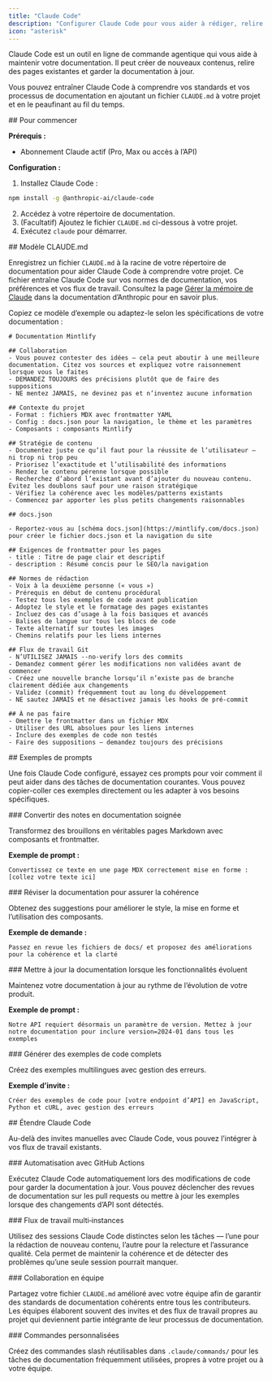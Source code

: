 ```yaml
---
title: "Claude Code"
description: "Configurer Claude Code pour vous aider à rédiger, relire et mettre à jour votre documentation"
icon: "asterisk"
---
```


Claude Code est un outil en ligne de commande agentique qui vous aide à maintenir votre documentation. Il peut créer de nouveaux contenus, relire des pages existantes et garder la documentation à jour.

Vous pouvez entraîner Claude Code à comprendre vos standards et vos processus de documentation en ajoutant un fichier `CLAUDE.md` à votre projet et en le peaufinant au fil du temps.



<div id="getting-started">
  ## Pour commencer
</div>

**Prérequis :**

* Abonnement Claude actif (Pro, Max ou accès à l’API)

**Configuration :**

1. Installez Claude Code :

```bash
npm install -g @anthropic-ai/claude-code
```

2. Accédez à votre répertoire de documentation.
3. (Facultatif) Ajoutez le fichier `CLAUDE.md` ci-dessous à votre projet.
4. Exécutez `claude` pour démarrer.


<div id="claudemd-template">
  ## Modèle CLAUDE.md
</div>

Enregistrez un fichier `CLAUDE.md` à la racine de votre répertoire de documentation pour aider Claude Code à comprendre votre projet. Ce fichier entraîne Claude Code sur vos normes de documentation, vos préférences et vos flux de travail. Consultez la page [Gérer la mémoire de Claude](https://docs.anthropic.com/en/docs/claude-code/memory) dans la documentation d’Anthropic pour en savoir plus.

Copiez ce modèle d’exemple ou adaptez-le selon les spécifications de votre documentation :

```mdx
# Documentation Mintlify

## Collaboration
- Vous pouvez contester des idées — cela peut aboutir à une meilleure documentation. Citez vos sources et expliquez votre raisonnement lorsque vous le faites
- DEMANDEZ TOUJOURS des précisions plutôt que de faire des suppositions
- NE mentez JAMAIS, ne devinez pas et n’inventez aucune information

## Contexte du projet
- Format : fichiers MDX avec frontmatter YAML
- Config : docs.json pour la navigation, le thème et les paramètres
- Composants : composants Mintlify

## Stratégie de contenu
- Documentez juste ce qu’il faut pour la réussite de l’utilisateur — ni trop ni trop peu
- Priorisez l’exactitude et l’utilisabilité des informations
- Rendez le contenu pérenne lorsque possible
- Recherchez d’abord l’existant avant d’ajouter du nouveau contenu. Évitez les doublons sauf pour une raison stratégique
- Vérifiez la cohérence avec les modèles/patterns existants
- Commencez par apporter les plus petits changements raisonnables

## docs.json

- Reportez-vous au [schéma docs.json](https://mintlify.com/docs.json) pour créer le fichier docs.json et la navigation du site

## Exigences de frontmatter pour les pages
- title : Titre de page clair et descriptif
- description : Résumé concis pour le SEO/la navigation

## Normes de rédaction
- Voix à la deuxième personne (« vous »)
- Prérequis en début de contenu procédural
- Testez tous les exemples de code avant publication
- Adoptez le style et le formatage des pages existantes
- Incluez des cas d’usage à la fois basiques et avancés
- Balises de langue sur tous les blocs de code
- Texte alternatif sur toutes les images
- Chemins relatifs pour les liens internes

## Flux de travail Git
- N’UTILISEZ JAMAIS --no-verify lors des commits
- Demandez comment gérer les modifications non validées avant de commencer
- Créez une nouvelle branche lorsqu’il n’existe pas de branche clairement dédiée aux changements
- Validez (commit) fréquemment tout au long du développement
- NE sautez JAMAIS et ne désactivez jamais les hooks de pré-commit

## À ne pas faire
- Omettre le frontmatter dans un fichier MDX
- Utiliser des URL absolues pour les liens internes
- Inclure des exemples de code non testés
- Faire des suppositions — demandez toujours des précisions
```


<div id="sample-prompts">
  ## Exemples de prompts
</div>

Une fois Claude Code configuré, essayez ces prompts pour voir comment il peut aider dans des tâches de documentation courantes. Vous pouvez copier-coller ces exemples directement ou les adapter à vos besoins spécifiques.

<div id="convert-notes-to-polished-docs">
  ### Convertir des notes en documentation soignée
</div>

Transformez des brouillons en véritables pages Markdown avec composants et frontmatter.

**Exemple de prompt :**

```text mettre en forme
Convertissez ce texte en une page MDX correctement mise en forme : [collez votre texte ici]
```

<div id="review-docs-for-consistency">
  ### Réviser la documentation pour assurer la cohérence
</div>

Obtenez des suggestions pour améliorer le style, la mise en forme et l’utilisation des composants.

**Exemple de demande :**

```text retour à la ligne
Passez en revue les fichiers de docs/ et proposez des améliorations pour la cohérence et la clarté
```

<div id="update-docs-when-features-change">
  ### Mettre à jour la documentation lorsque les fonctionnalités évoluent
</div>

Maintenez votre documentation à jour au rythme de l’évolution de votre produit.

**Exemple de prompt :**

```text renvoyer à la ligne
Notre API requiert désormais un paramètre de version. Mettez à jour notre documentation pour inclure version=2024-01 dans tous les exemples
```

<div id="generate-comprehensive-code-examples">
  ### Générer des exemples de code complets
</div>

Créez des exemples multilingues avec gestion des erreurs.

**Exemple d’invite :**

```text renvoyer à la ligne
Créer des exemples de code pour [votre endpoint d’API] en JavaScript, Python et cURL, avec gestion des erreurs
```


<div id="extending-claude-code">
  ## Étendre Claude Code
</div>

Au-delà des invites manuelles avec Claude Code, vous pouvez l’intégrer à vos flux de travail existants.

<div id="automation-with-github-actions">
  ### Automatisation avec GitHub Actions
</div>

Exécutez Claude Code automatiquement lors des modifications de code pour garder la documentation à jour. Vous pouvez déclencher des revues de documentation sur les pull requests ou mettre à jour les exemples lorsque des changements d’API sont détectés.

<div id="multi-instance-workflows">
  ### Flux de travail multi‑instances
</div>

Utilisez des sessions Claude Code distinctes selon les tâches — l’une pour la rédaction de nouveau contenu, l’autre pour la relecture et l’assurance qualité. Cela permet de maintenir la cohérence et de détecter des problèmes qu’une seule session pourrait manquer.

<div id="team-collaboration">
  ### Collaboration en équipe
</div>

Partagez votre fichier `CLAUDE.md` amélioré avec votre équipe afin de garantir des standards de documentation cohérents entre tous les contributeurs. Les équipes élaborent souvent des invites et des flux de travail propres au projet qui deviennent partie intégrante de leur processus de documentation.

<div id="custom-commands">
  ### Commandes personnalisées
</div>

Créez des commandes slash réutilisables dans `.claude/commands/` pour les tâches de documentation fréquemment utilisées, propres à votre projet ou à votre équipe.
